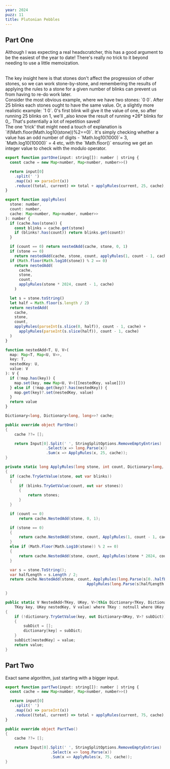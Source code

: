 ```yaml
---
year: 2024
puzz: 11
title: Plutonian Pebbles
---
```


## Part One

Although I was expecting a real headscratcher, this has a good argument to be the easiest of the year to date! There's really no trick to it beyond needing to use a little memoization.

<br />
The key insight here is that stones don't affect the progression of other stones,
so we can work stone-by-stone, and remembering the results of applying the rules
to a stone for a given number of blinks can prevent us from having to re-do work
later.
<br />
Consider the most obvious example, where we have two stones: `0 0`. After 25 blinks
each stones ought to have the same value. Or, a slightly more realistic example:
`1 0`. 0's first blink will give it the value of one, so after running 25 blinks
on 1, we'll _also know the result of running *26* blinks for 0_. That's potentially
a lot of repetition saved!
<br />
The one 'trick' that might need a touch of explanation is `if(Math.floor(Math.log10(stone))%2==0)`.
It's simply checking whether a value has an odd number of digits - `Math.log10(1000)`=
3, `Math.log10(10000)` = 4 etc, with the `Math.floor()` ensuring we get an integer
value to check with the modulo operator.

<CodeBox boxname="one" names="typescript|C#">

```js
export function partOne(input: string[]): number | string {
  const cache = new Map<number, Map<number, number>>()

  return input[0]
    .split(' ')
    .map((x) => parseInt(x))
    .reduce((total, current) => total + applyRules(current, 25, cache), 0)
}

export function applyRules(
  stone: number,
  count: number,
  cache: Map<number, Map<number, number>>
): number {
  if (cache.has(stone)) {
    const blinks = cache.get(stone)
    if (blinks?.has(count)) return blinks.get(count)!
  }

  if (count == 0) return nestedAdd(cache, stone, 0, 1)
  if (stone == 0)
    return nestedAdd(cache, stone, count, applyRules(1, count - 1, cache))
  if (Math.floor(Math.log10(stone)) % 2 == 0)
    return nestedAdd(
      cache,
      stone,
      count,
      applyRules(stone * 2024, count - 1, cache)
    )

  let s = stone.toString()
  let half = Math.floor(s.length / 2)
  return nestedAdd(
    cache,
    stone,
    count,
    applyRules(parseInt(s.slice(0, half)), count - 1, cache) +
      applyRules(parseInt(s.slice(half)), count - 1, cache)
  )
}

function nestedAdd<T, U, V>(
  map: Map<T, Map<U, V>>,
  key: T,
  nestedKey: U,
  value: V
): V {
  if (!map.has(key)) {
    map.set(key, new Map<U, V>([[nestedKey, value]]))
  } else if (!map.get(key)?.has(nestedKey)) {
    map.get(key)?.set(nestedKey, value)
  }
  return value
}
```

```csharp
Dictionary<long, Dictionary<long, long>>? cache;

public override object PartOne()
{
    cache ??= [];

    return Input[0].Split(' ', StringSplitOptions.RemoveEmptyEntries)
                  .Select(x => long.Parse(x))
                  .Sum(x => ApplyRules(x, 25, cache));
}

private static long ApplyRules(long stone, int count, Dictionary<long, Dictionary<long, long>> cache)
{
  if (cache.TryGetValue(stone, out var blinks))
  {
      if (blinks.TryGetValue(count, out var stones))
      {
          return stones;
      }
  }

  if (count == 0)
      return cache.NestedAdd(stone, 0, 1);

  if (stone == 0)
  {
      return cache.NestedAdd(stone, count, ApplyRules(1, count - 1, cache));
  }
  else if (Math.Floor(Math.Log10(stone)) % 2 == 0)
  {
      return cache.NestedAdd(stone, count, ApplyRules(stone * 2024, count - 1, cache));
  }

  var s = stone.ToString();
  var halfLength = s.Length / 2;
  return cache.NestedAdd(stone, count, ApplyRules(long.Parse(s[0..halfLength]), count - 1, cache) +
                                    ApplyRules(long.Parse(s[halfLength..]), count - 1, cache));

}

public static V NestedAdd<TKey, UKey, V>(this Dictionary<TKey, Dictionary<UKey, V>> dictionary,
    TKey key, UKey nestedKey, V value) where TKey : notnull where UKey : notnull
{
    if (!dictionary.TryGetValue(key, out Dictionary<UKey, V>? subDict))
    {
        subDict = [];
        dictionary[key] = subDict;
    }
    subDict[nestedKey] = value;
    return value;
}
```

</CodeBox>

## Part Two

Exact same algorithm, just starting with a bigger input.

<CodeBox boxname="two" names="typescript|C#">

```js
export function partTwo(input: string[]): number | string {
  const cache = new Map<number, Map<number, number>>()

  return input[0]
    .split(' ')
    .map((x) => parseInt(x))
    .reduce((total, current) => total + applyRules(current, 75, cache), 0)
}
```

```csharp
public override object PartTwo()
{
    cache ??= [];

    return Input[0].Split(' ', StringSplitOptions.RemoveEmptyEntries)
                    .Select(x => long.Parse(x))
                    .Sum(x => ApplyRules(x, 75, cache));
}
```

</CodeBox>
